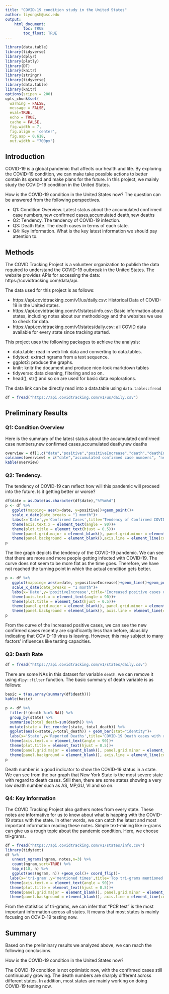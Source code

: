 ```yaml
---
title: "COVID-19 condition study in the United States"
author: liyongsh@usc.edu
output: 
    html_document:
        toc: TRUE
        toc_float: TRUE
---
```



```r
library(data.table)
library(tidyverse)
library(dplyr)
library(plotly)
library(DT)
library(knitr)
library(stringr)
library(tidyverse)
library(data.table)
library(knitr)
options(scipen = 200)
opts_chunk$set(
  warning = FALSE,
  message = FALSE,
  eval=TRUE,
  echo = TRUE,
  cache = FALSE,
  fig.width = 7,
  fig.align = 'center',
  fig.asp = 0.618,
  out.width = "700px")
```



## Introduction 

COVID-19 is a global pandemic that affects our health and life. By exploring the COVID-19 condition, we can make take possible actions to better contain its spread and make plans for the future.   In this project, we mainly study the COVID-19 condition in the United States. 

How is the COVID-19 condition in the United States now? The question can be answered from the following perspectives.

- Q1: Condition Overview. Latest status about the accumulated confirmed case numbers,new confirmed cases,accumulated death,new deaths
- Q2: Tendency. The tendency of COVID-19 infection.
- Q3: Death Rate. The death cases in terms of each state.
- Q4: Key Information. What is the key latest information we should pay attention to.



## Methods

The COVID Tracking Project is a volunteer organization to publish the data required to understand the COVID-19 outbreak in the United States. The website provides APIs for accessing the data: https://covidtracking.com/data/api.

The data used for this project is as follows:

- https://api.covidtracking.com/v1/us/daily.csv: Historical Data of COVID-19 in the United states.
- https://api.covidtracking.com/v1/states/info.csv: Basic information about states, including notes about our methodology and the websites we use to check for data.
- https://api.covidtracking.com/v1/states/daily.csv: all COVID data available for every state since tracking started.

This project uses the following packages to achieve the analysis:

- data.table: read in web link data and converting to data.tables.
- tidytext: extract ngrams from a text sequence.
- ggplot2: produce the graphs.
- knitr: knitr the document and produce nice-look markdown tables
- tidyverse: data cleaning, filtering and so on.
- head(), str() and so on are used for basic data explorations. 

The data link can be directly read into a data.table using `data.table::fread`

```r
df = fread("https://api.covidtracking.com/v1/us/daily.csv")
```




## Preliminary Results
### Q1: Condition Overview

Here is the summary of the latest status about the accumulated confirmed case numbers,new confirmed cases,accumulated death,new deaths

```r
overview = df[1,c("date","positive","positiveIncrease","death","deathIncrease")]
colnames(overview) = c("date","accumulated confirmed case numbers", "new confirmed cases", "accumulated death", "new deaths")
kable(overview)
```

### Q2: Tendency.

The tendency of COVID-19 can reflect how will this pandemic will proceed into the future. Is it getting better or worse?

```r
df$date = as.Date(as.character(df$date),"%Y%m%d")
p <- df %>%
   ggplot(mapping= aes(x=date, y=positive))+geom_point()+
   scale_x_date(date_breaks = "1 month")+
   labs(x='Date',y='Confirmed Cases',title='Tendency of Confirmed COVID-19 Cases in the United States')+
   theme(axis.text.x = element_text(angle = 90))+
   theme(plot.title = element_text(hjust = 0.5))+
   theme(panel.grid.major = element_blank(), panel.grid.minor = element_blank())+
   theme(panel.background = element_blank(),axis.line = element_line(colour = "black"))
p
```

The line graph depicts the tendency of the COVID-19 pandemic. We can see that there are more and more people getting infected with COVID-19. The curve does not seem to be more flat as the time goes. Therefore, we have not reached the turning point in which the actual condition gets better.

```r
p <- df %>%
   ggplot(mapping= aes(x=date, y=positiveIncrease))+geom_line()+geom_point()+
   scale_x_date(date_breaks = "1 month")+
   labs(x='Date',y='positiveIncrease',title='Increased positive cases of COVID-19 in the United States')+
   theme(axis.text.x = element_text(angle = 90))+
   theme(plot.title = element_text(hjust = 0.5))+
   theme(panel.grid.major = element_blank(), panel.grid.minor = element_blank())+
   theme(panel.background = element_blank(), axis.line = element_line(colour = "black"))
p
```

From the curve of the Increased positive cases, we can see the new confirmed cases recently are significantly less than before, plausibly indicating that COVID-19 virus is leaving. However, this may subject to many factors' influences like testing capacities.

### Q3: Death Rate


```r
df = fread("https://api.covidtracking.com/v1/states/daily.csv")
```

There are some NAs in this dataset for variable `death`. we can remove it using `dlpy::filter` function. The basic summary of death variable is as follows:

```r
basic = t(as.array(summary(df$death)))
kable(basic)
```




```r
p <- df %>%
  filter(!(death %in% NA)) %>%
  group_by(state) %>%
  summarise(total_death=sum(death)) %>%
  mutate(state = fct_reorder(state, total_death)) %>%
  ggplot(aes(x=state,y=total_death)) + geom_bar(stat="identity")+
  labs(x='State',y='Reported Deaths',title='COVID-19 Death cases with respect to each state')+
  theme(axis.text.x = element_text(angle = 90))+
  theme(plot.title = element_text(hjust = 0.5))+
  theme(panel.grid.major = element_blank(), panel.grid.minor = element_blank())+
  theme(panel.background = element_blank(), axis.line = element_line(colour = "black"))
p
```

Death number is a good indicator to show the COVID-19 status in a state. We can see from the bar graph that New York State is the most severe state with regard to death cases. Still then, there are some states showing a very low death number such as AS, MP,GU, VI and so on.

### Q4: Key Information

The COVID Tracking Project also gathers notes from every state. These notes are informative for us to know about what is happing with the COVID-19 status with the state. In other words, we can catch the latest and most important information reading these notes. Simple text-mining like n-grams can give us a rough topic about the pandemic condition. Here, we choose tri-grams.



```r
df = fread("https://api.covidtracking.com/v1/states/info.csv")
library(tidytext)
df %>%
   unnest_ngrams(ngram, notes,n=3) %>%
   count(ngram,sort=TRUE) %>%
   top_n(10, n) %>%
   ggplot(aes(ngram, n)) +geom_col()+ coord_flip()+
  labs(x='tri-gram',y='mentioned times',title='Top tri-grams mentioned in state notes')+
  theme(axis.text.x = element_text(angle = 90))+
  theme(plot.title = element_text(hjust = 0.5))+
  theme(panel.grid.major = element_blank(), panel.grid.minor = element_blank())+
  theme(panel.background = element_blank(), axis.line = element_line(colour = "black"))
```

From the statistics of tri-grams, we can infer that "PCR test" is the most important information across all states. It means that most states is mainly focusing on COVID-19 testing now.


## Summary

Based on the preliminary results we analyzed above, we can reach the following conclusions.


How is the COVID-19 condition in the United States now?

The COVID-19 condition is not optimistic now, with the confirmed cases still continuously growing. The death numbers are sharply different across different states. In addition, most states are mainly working on doing COVID-19 testing now.





